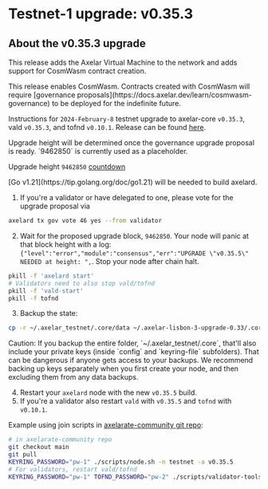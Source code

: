 # Testnet-1 upgrade: v0.35.3


## About the v0.35.3 upgrade

This release adds the Axelar Virtual Machine to the network and adds support for CosmWasm contract creation.

<Callout type="warning" emoji="⚠️">
This release enables CosmWasm. Contracts created with CosmWasm will require [governance proposals](https://docs.axelar.dev/learn/cosmwasm-governance) to be deployed for the indefinite future.
</Callout>

Instructions for `2024-February-8` testnet upgrade to axelar-core `v0.35.3`, vald `v0.35.3`, and tofnd `v0.10.1`.
Release can be found [here](https://github.com/axelarnetwork/axelar-core/releases/tag/v0.35.3).

<Callout type="warning" emoji="⚠️">
  Upgrade height will be determined once the governance upgrade proposal is ready. `9462850` is currently used as a placeholder.
</Callout>

Upgrade height `9462850` [countdown](https://testnet.mintscan.io/axelar-testnet/blocks/9462850)

<Callout type="warning" emoji="⚠️">
  [Go v1.21](https://tip.golang.org/doc/go1.21) will be needed to build axelard.
</Callout>

1. If you're a validator or have delegated to one, please vote for the upgrade proposal via

```bash
axelard tx gov vote 46 yes --from validator
```

2. Wait for the proposed upgrade block, `9462850`. Your node will panic at that block height with a log: `{"level":"error","module":"consensus","err":"UPGRADE \"v0.35.5\" NEEDED at height: ",`. Stop your node after chain halt.

```bash
pkill -f 'axelard start'
# Validators need to also stop vald/tofnd
pkill -f 'vald-start'
pkill -f tofnd
```

3. Backup the state:

```bash
cp -r ~/.axelar_testnet/.core/data ~/.axelar-lisbon-3-upgrade-0.33/.core/data
```

<Callout type="warning" emoji="⚠️">
  Caution: If you backup the entire folder, `~/.axelar_testnet/.core`, that'll
  also include your private keys (inside `config` and `keyring-file`
  subfolders). That can be dangerous if anyone gets access to your backups. We
  recommend backing up keys separately when you first create your node, and then
  excluding them from any data backups.
</Callout>

4. Restart your `axelard` node with the new `v0.35.5` build.
5. If you're a validator also restart `vald` with `v0.35.5` and `tofnd` with `v0.10.1`.

Example using join scripts in [axelarate-community git repo](https://github.com/axelarnetwork/axelarate-community):

```bash
# in axelarate-community repo
git checkout main
git pull
KEYRING_PASSWORD="pw-1" ./scripts/node.sh -n testnet -a v0.35.5
# For validators, restart vald/tofnd
KEYRING_PASSWORD="pw-1" TOFND_PASSWORD="pw-2" ./scripts/validator-tools-host.sh -n testnet -a v0.35.5 -q v0.10.1